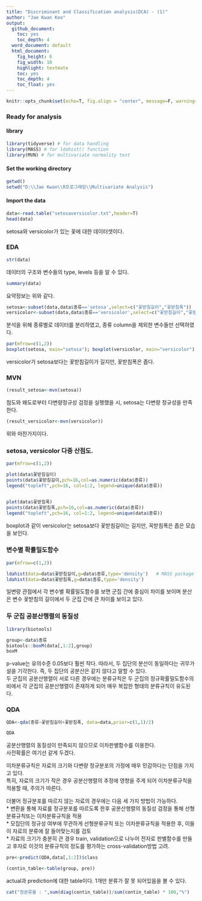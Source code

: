```yaml
---
title: "Discriminant and Classification analysis(DCA) - (1)"
author: "Jae Kwan Koo"
output:
  github_document:
    toc: yes
    toc_depth: 4
  word_document: default
  html_document:
    fig_height: 6
    fig_width: 10
    highlight: textmate
    toc: yes
    toc_depth: 4
    toc_float: yes
---  
```


```r
knitr::opts_chunk$set(echo=T, fig.align = "center", message=F, warning=F, fig.height = 5, cache=F, dpi = 300, dev = "png")
```  

### Ready for analysis  

#### library  

```r
library(tidyverse) # for data handling
library(MASS) # for ldahist() function
library(MVN) # for multivariate normality test
```  

#### Set the working directory  

```r
getwd()
setwd("D:\\Jae Kwan\\R프로그래밍\\Multivariate Analysis")
```  

#### Import the data  

```r
data<-read.table("setosaversicolor.txt",header=T)
head(data)
```  

setosa와 versicolor가 있는 꽃에 대한 데이터셋이다.  

### EDA  

```r
str(data)
```  

데이터의 구조와 변수들의 type, levels 등을 알 수 있다.  

```r
summary(data)
```  

요약정보는 위와 같다.  


```r
setosa<-subset(data,data$종류=='setosa',select=c("꽃받침길이","꽃받침폭"))
versicolor<-subset(data,data$종류=='versicolor',select=c("꽃받침길이","꽃받침폭"))
```  

분석을 위해 종류별로 데이터를 분리하였고, 종류 column을 제외한 변수들만 선택하였다.  

```r
par(mfrow=c(1,2))
boxplot(setosa, main="setosa"); boxplot(versicolor, main="versicolor")
```  

versicolor가 setosa보다는 꽃받침길이가 길지만, 꽃받침폭은 좁다.   

### MVN  

```r
(result_setosa<-mvn(setosa))
```  

첨도와 왜도로부터 다변량정규성 검정을 실행했을 시, setosa는 다변량 정규성을 만족한다.  

```r
(result_versicolor<-mvn(versicolor))
```  

위와 마찬가지이다.  

### setosa, versicolor 다중 산점도.  

```r
par(mfrow=c(1,2))

plot(data$꽃받침길이)
points(data$꽃받침길이,pch=16,col=as.numeric(data$종류))
legend("topleft",pch=16, col=1:2, legend=unique(data$종류))


plot(data$꽃받침폭)
points(data$꽃받침폭,pch=16,col=as.numeric(data$종류))
legend("topleft",pch=16, col=1:2, legend=unique(data$종류))
```  

boxplot과 같이 versicolor는 setosa보다 꽃받침길이는 길지만, 꼭받침폭은 좁은 모습을 보인다.  

### 변수별 확률밀도함수  

```r
par(mfrow=c(1,2))

ldahist(data=data$꽃받침길이,g=data$종류,type='density')   # MASS package for ldahist
ldahist(data=data$꽃받침폭,g=data$종류,type='density')
```  

일변량 관점에서 각 변수별 확률밀도함수를 보면 군집 간에 중심이 차이를 보이며 분산은 변수 꽃받침의 길이에서 두 군집 간에 큰 차이를 보이고 있다.  

### 두 군집 공분산행렬의 동질성  

```r
library(biotools)

group<-data$종류
biotools::boxM(data[,1:2],group)
boxM
```  

p-value는 유의수준 0.05보다 훨씬 작다. 따라서, 두 집단의 분산이 동일하다는 귀무가설을 기각한다. 즉, 두 집단의 공분산은 같지 않다고 말할 수 있다.  
두 군집의 공분산행렬이 서로 다른 경우에는 분류규칙은 두 군집의 정규확률밀도함수의 비에서 각 군집의 공분산행렬이 존재하게 되어 매우 복잡한 형태의 분류규칙이 유도된다.  


### QDA  

```r
QDA<-qda(종류~꽃받침길이+꽃받침폭, data=data,prior=c(1,1)/2)

QDA
```  

공분산행렬의 동질성이 만족되지 않으므로 이차판별함수를 이용한다.  
사전확률은 여기선 같게 두겠다.  

이차분류규칙은 자료의 크기와 다변량 정규분포의 가정에 매우 민감하다는 단점을 가지고 있다.  
특히, 자료의 크기가 작은 경우 공분산행렬의 추정에 영향을 주게 되어 이차분류규칙을 적용할 때, 주의가 따른다.  

더불어 정규분포를 따르지 않는 자료의 경우에는 다음 세 가지 방법이 가능하다.  
* 변환을 통해 자료를 정규분포를 따르도록 한후 공분산행렬의 동질성 검정을 통해 선형분류규칙또는 이차분류규칙을 적용  
* 모집단의 정규성 여부에 무관하게 선형분류규칙 또는 이차분류규칙을 적용한 후, 이들이 자료의 분류에 잘 들어맞는지를 검토  
* 자료의 크기가 충분히 큰 경우 train, validation으로 나누어 전자로 판별함수를 만들고 후자로 이것의 분류규칙의 정도를 평가하는 cross-validation방법 고려.  


```r
pre<-predict(QDA,data[,1:2])$class

(contin_table<-table(group, pre))
```  

actual과 prediction에 대한 table이다. 1개만 분류가 잘 못 되어있음을 볼 수 있다.  

```r
cat("정분류율 : ",sum(diag(contin_table))/sum(contin_table) * 100,"%")
```  





